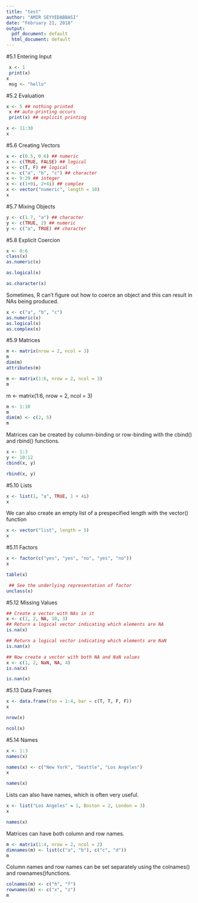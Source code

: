 ```yaml
---
title: "test"
author: "AMIR SEYYEDABBASI"
date: "February 21, 2018"
output:
  pdf_document: default
  html_document: default
---
```


#5.1 Entering Input

```r
 x <- 1
 print(x)
x
 msg <- "hello"
```
 
#5.2 Evaluation
```r
x <- 5 ## nothing printed
 x ## auto-printing occurs
 print(x) ## explicit printing

x <- 11:30
x
```
#5.6 Creating Vectors

```r
x <- c(0.5, 0.6) ## numeric
x <- c(TRUE, FALSE) ## logical
x <- c(T, F) ## logical
x <- c("a", "b", "c") ## character
x <- 9:29 ## integer
x <- c(1+0i, 2+4i) ## complex
x <- vector("numeric", length = 10)
x
```

#5.7 Mixing Objects
```r
y <- c(1.7, "a") ## character
y <- c(TRUE, 2) ## numeric
y <- c("a", TRUE) ## character
```

#5.8 Explicit Coercion
```r
x <- 0:6
class(x)
as.numeric(x)

as.logical(x)

as.character(x)

```


Sometimes, R can't figure out how to coerce an object and this can result in NAs being produced.

```r
x <- c("a", "b", "c")
as.numeric(x)
as.logical(x)
as.complex(x)

```
#5.9 Matrices

```r
m <- matrix(nrow = 2, ncol = 3)
m
dim(m)
attributes(m)
```
```r
m <- matrix(1:6, nrow = 2, ncol = 3)
m
```
m <- matrix(1:6, nrow = 2, ncol = 3)
```r
m <- 1:10
m
dim(m) <- c(2, 5)
m

```

Matrices can be created by column-binding or row-binding with the cbind() and rbind() functions.

```r
x <- 1:3
y <- 10:12
cbind(x, y)

```




```r
rbind(x, y)

```
#5.10 Lists
```r
x <- list(1, "a", TRUE, 1 + 4i)
x
```

We can also create an empty list of a prespecified length with the vector() function
```r
x <- vector("list", length = 5)
x
```


#5.11 Factors
```r
x <- factor(c("yes", "yes", "no", "yes", "no"))
x
```

```r
table(x)
```

```r
 ## See the underlying representation of factor
unclass(x)

```
#5.12 Missing Values
```r
## Create a vector with NAs in it
x <- c(1, 2, NA, 10, 3)
## Return a logical vector indicating which elements are NA
is.na(x)

```


```r
## Return a logical vector indicating which elements are NaN
is.nan(x)
```

```r
## Now create a vector with both NA and NaN values
x <- c(1, 2, NaN, NA, 4)
is.na(x)
```

```r
is.nan(x)

```


#5.13 Data Frames
```r
x <- data.frame(foo = 1:4, bar = c(T, T, F, F))
x
```




```r
nrow(x)

```

```r
ncol(x)

```


#5.14 Names
```r
x <- 1:3
names(x)

```

```r
names(x) <- c("New York", "Seattle", "Los Angeles")
x
```
```r
names(x)

```

Lists can also have names, which is often very useful.
```r
x <- list("Los Angeles" = 1, Boston = 2, London = 3)
x
```



```r
names(x)
```

Matrices can have both column and row names.




```r
m <- matrix(1:4, nrow = 2, ncol = 2)
dimnames(m) <- list(c("a", "b"), c("c", "d"))
m

```

Column names and row names can be set separately using the colnames() and rownames()functions.

```r
colnames(m) <- c("h", "f")
rownames(m) <- c("x", "z")
m

```


